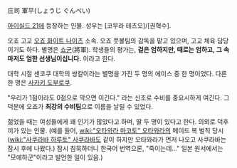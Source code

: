 庄司 軍平(しょうじ ぐんぺい)

[[아이실드 21]]에 등장하는 인물. 성우는 [코무라 테츠오]/[권혁수].

오죠 고교 [[오죠 화이트 나이츠]] 소속. 오죠 풋볼팀의 감독을 맡고 있으며, 고교 체육 담당이기도 하다. 별명은 [[쇼군]](將軍). 학생들의 평가는, '''겉은 엄하지만, 때로는 엄하고, 그 속마저도 엄한 선생님이십니다.''' 이라고 한다.

대학 시절 센코쿠 대학의 쌍칼이라는 별명을 가진 두 명의 에이스 중 한 명이었다. 다른 한 명은 [[사카키 도부로쿠]].

"우리가 1점이라도 0점으로 막으면 이긴다." 라는 신조로 수비를 중요시하게 여긴다. 그 덕분에 오죠가 '''최강의 수비팀'''으로 이름을 날릴 수 있었다.

젊었을 때는 여성들에게 꽤 인기가 많았다고 하며, 딸 두 명이 있다고 한다. 의외로 덕후끼가 있는 인물. (예를 들어, [[wiki:"오타와라 마코토" 오타와라]]의 메이드 복 벌칙 당시([[wiki:"사쿠라바 하루토" 사쿠라바]]도 같이 하지만 오타와라가 먼저 나오고 사쿠라바는 잠시 후에 나왔다.) 잠시 침묵하더니 한국어 번역으론, "죽이는데…" 일본 원서에서는 "모에하군"이라고 발언한 일이 있음.)

